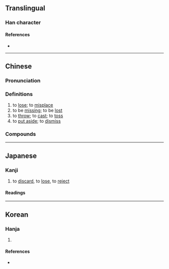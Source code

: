{{also|丢}}
{{character info/new}}
==Translingual==

===Han character===
{{Han char|rn=1|rad=一|as=05|sn=6|four=10731|canj=MGI,XXMGI|ids=⿱一去}}

====References====
* {{Han ref|kx=0078.060|dkj=00041|dj=0157.020|hdz=10385.050|uh=4E1F|ud=19999|bh=A5E1|bd=42465}}

----

==Chinese==
{{zh-forms|s=丢|t2=丢}}

===Pronunciation===
{{zh-pron
|m=diū
|m-s=diu1
|dg=дю1
|c=diu1
|c-t=iau5
|g=diu1
|h=pfs=tiû;gd=diu1
|j=diou1
|mb=diú
|md=diŭ
|mn=tiu
|mn-t=diu1
|w=1tieu
|x=diou1
|ma=y
|mc=y
|oc=
|cat=v
}}

===Definitions===
{{zh-hanzi}}

# to [[lose]]; to [[misplace]]
# to be [[missing]]; to be [[lost]]
# to [[throw]]; to [[cast]]; to [[toss]]
# to [[put aside]]; to [[dismiss]]
{{attention|zh|Is there a missing sense "to [[throw away]]"? https://forum.duolingo.com/comment/28315194}}

===Compounds===
{{zh-der|丟眼色|丟三忘四|丟臉|丟輪扯砲|丟三落四|丟眉弄色|丟巧針|丟眉弄眼|丟生|丟油撒水|丟人|丟開手|丟盔卸甲|丟盔撩甲|丟倒頭|丟抹|一丟兒|丟開|丟不掉|丟拐|丟掉|丟紙扇|丟門戶|丟搭|丟手|丟失|丟包術|吉丟古堆|丟連扯|丟下|丟命|丟靈|丟官|丟醜|丟體面|丟人現眼|丟眉丟眼|丟溜|丟盔棄甲|丟棄|丟丟抹抹|丟丟|丟丟秀秀|丟面子|咕咕丟|丟風撒腳|丟士|你丟我撿|丟磚料瓦|丟撇|丟在腦後|丟飯碗|抹抹丟丟|破爛流丟|矮巴溜丟|灰不溜丟|流丟|明丟丟|破丟不落|潑丟潑養|抹丟|搞丟|酸巴溜丟|花不溜丟|飯飽丟箸|黑不溜丟|酸不溜丟|丟卒保車|丟你}}

{{zh-cat|Beginning}}

----

==Japanese==

===Kanji===
{{ja-kanji|grade=uc|rs=一05}}

# to [[discard]], to [[lose]], to [[reject]]

====Readings====
{{ja-readings
|goon=ちゅ
|kanon=ちゅう<ちう
|kun=さ-る, なげう-つ
}}

----

==Korean==

===Hanja===
{{ko-hanja|아주 가다|아주 갈|주}}

# {{rfdef|ko|sort=一05}}

====References====
* {{Hanja ref|nav=14742}}